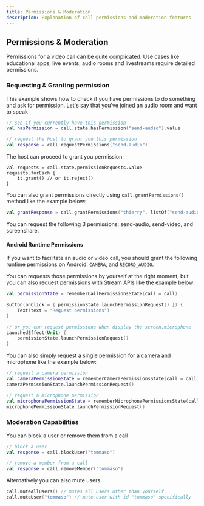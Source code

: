 ```yaml
---
title: Permissions & Moderation
description: Explanation of call permissions and moderation features
---
```


## Permissions & Moderation

Permissions for a video call can be quite complicated.
Use cases like educational apps, live events, audio rooms and livestreams require detailed permissions.

### Requesting & Granting permission

This example shows how to check if you have permissions to do something and ask for permission.
Let's say that you've joined an audio room and want to speak

```kotlin
// see if you currently have this permission
val hasPermission = call.state.hasPermission("send-audio").value

// request the host to grant you this permission
val response = call.requestPermissions("send-audio")
```

The host can proceed to grant you permission:

```
val requests = call.state.permissionRequests.value
requests.forEach {
    it.grant() // or it.reject()
}
```

You can also grant permissions directly using `call.grantPermissions()` method like the example below:

```kotlin
val grantResponse = call.grantPermissions("thierry", listOf("send-audio"))
```

You can request the following 3 permissions: send-audio, send-video, and screenshare.

#### Android Runtime Permissions

If you want to facilitate an audio or video call, you should grant the following runtime permissions on Android: `CAMERA`, and `RECORD_AUDIO`.

You can requests those permissions by yourself at the right moment, but you can also request permissions with Stream APIs like the example below:

```kotlin
val permissionState = rememberCallPermissionsState(call = call)

Button(onClick = { permissionState.launchPermissionRequest() }) {
    Text(text = "Request permissions")
}

// or you can request permissions when display the screen.microphone
LaunchedEffect(Unit) {
    permissionState.launchPermissionRequest()
}
```

You can also simply request a single permission for a camera and microphone like the example below:

```kotlin
// request a camera permission
val cameraPermissionState = rememberCameraPermissionsState(call = call)
cameraPermissionState.launchPermissionRequest()

// request a microphone permission
val microphonePermissionState = rememberMicrophonePermissionsState(call = call)
microphonePermissionState.launchPermissionRequest()
```

### Moderation Capabilities

You can block a user or remove them from a call

```kotlin
// block a user
val response = call.blockUser("tommaso")

// remove a member from a call
val response = call.removeMember("tommaso")
```

Alternatively you can also mute users

```kotlin
call.muteAllUsers() // mutes all users other than yourself
call.muteUser("tommaso") // mute user with id "tommaso" specifically
```
